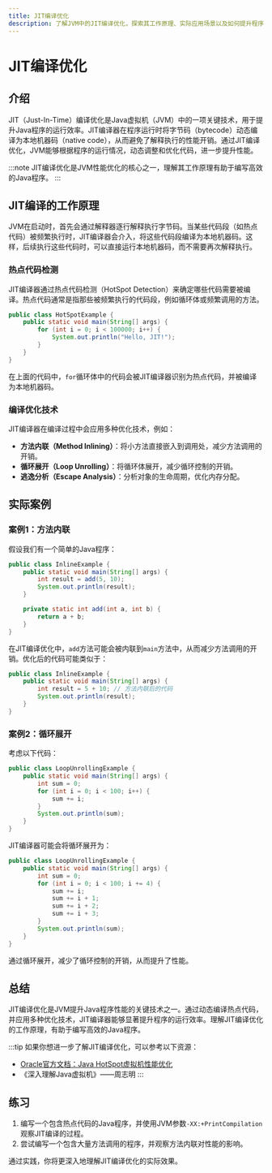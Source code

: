 ```yaml
---
title: JIT编译优化
description: 了解JVM中的JIT编译优化，探索其工作原理、实际应用场景以及如何提升程序性能。
---
```


# JIT编译优化

## 介绍

JIT（Just-In-Time）编译优化是Java虚拟机（JVM）中的一项关键技术，用于提升Java程序的运行效率。JIT编译器在程序运行时将字节码（bytecode）动态编译为本地机器码（native code），从而避免了解释执行的性能开销。通过JIT编译优化，JVM能够根据程序的运行情况，动态调整和优化代码，进一步提升性能。

:::note
JIT编译优化是JVM性能优化的核心之一，理解其工作原理有助于编写高效的Java程序。
:::

## JIT编译的工作原理

JVM在启动时，首先会通过解释器逐行解释执行字节码。当某些代码段（如热点代码）被频繁执行时，JIT编译器会介入，将这些代码段编译为本地机器码。这样，后续执行这些代码时，可以直接运行本地机器码，而不需要再次解释执行。

### 热点代码检测

JIT编译器通过热点代码检测（HotSpot Detection）来确定哪些代码需要被编译。热点代码通常是指那些被频繁执行的代码段，例如循环体或频繁调用的方法。

```java
public class HotSpotExample {
    public static void main(String[] args) {
        for (int i = 0; i < 100000; i++) {
            System.out.println("Hello, JIT!");
        }
    }
}
```

在上面的代码中，`for`循环体中的代码会被JIT编译器识别为热点代码，并被编译为本地机器码。

### 编译优化技术

JIT编译器在编译过程中会应用多种优化技术，例如：

- **方法内联（Method Inlining）**：将小方法直接嵌入到调用处，减少方法调用的开销。
- **循环展开（Loop Unrolling）**：将循环体展开，减少循环控制的开销。
- **逃逸分析（Escape Analysis）**：分析对象的生命周期，优化内存分配。

## 实际案例

### 案例1：方法内联

假设我们有一个简单的Java程序：

```java
public class InlineExample {
    public static void main(String[] args) {
        int result = add(5, 10);
        System.out.println(result);
    }

    private static int add(int a, int b) {
        return a + b;
    }
}
```

在JIT编译优化中，`add`方法可能会被内联到`main`方法中，从而减少方法调用的开销。优化后的代码可能类似于：

```java
public class InlineExample {
    public static void main(String[] args) {
        int result = 5 + 10; // 方法内联后的代码
        System.out.println(result);
    }
}
```

### 案例2：循环展开

考虑以下代码：

```java
public class LoopUnrollingExample {
    public static void main(String[] args) {
        int sum = 0;
        for (int i = 0; i < 100; i++) {
            sum += i;
        }
        System.out.println(sum);
    }
}
```

JIT编译器可能会将循环展开为：

```java
public class LoopUnrollingExample {
    public static void main(String[] args) {
        int sum = 0;
        for (int i = 0; i < 100; i += 4) {
            sum += i;
            sum += i + 1;
            sum += i + 2;
            sum += i + 3;
        }
        System.out.println(sum);
    }
}
```

通过循环展开，减少了循环控制的开销，从而提升了性能。

## 总结

JIT编译优化是JVM提升Java程序性能的关键技术之一。通过动态编译热点代码，并应用多种优化技术，JIT编译器能够显著提升程序的运行效率。理解JIT编译优化的工作原理，有助于编写高效的Java程序。

:::tip
如果你想进一步了解JIT编译优化，可以参考以下资源：
- [Oracle官方文档：Java HotSpot虚拟机性能优化](https://docs.oracle.com/javase/8/docs/technotes/guides/vm/performance-enhancements-7.html)
- 《深入理解Java虚拟机》——周志明
:::

## 练习

1. 编写一个包含热点代码的Java程序，并使用JVM参数`-XX:+PrintCompilation`观察JIT编译的过程。
2. 尝试编写一个包含大量方法调用的程序，并观察方法内联对性能的影响。

通过实践，你将更深入地理解JIT编译优化的实际效果。